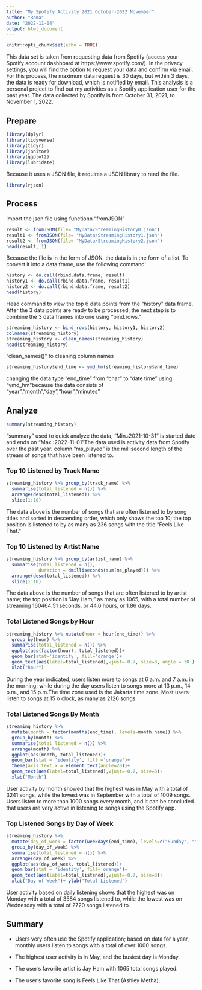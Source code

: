 ---
title: "My Spotify Activity 2021 October-2022 November"
author: "Rama"
date: "2022-11-04"
output: html_document
---

```{r setup, include=FALSE}
knitr::opts_chunk$set(echo = TRUE)
```

This data set is taken from requesting data from Spotify (access your Spotify account dashboard at https://www.spotify.com/). In the privacy settings, you will find the option to request your data and confirm via email. For this process, the maximum data request is 30 days, but within 3 days, the data is ready for download, which is notified by email.
This analysis is a personal project to find out my activities as a Spotify application user for the past year. The data collected by Spotify is from October 31, 2021, to November 1, 2022.


## Prepare

```{r echo=TRUE, results='hide', message=FALSE, warning=FALSE, paged.print=FALSE}
library(dplyr)
library(tidyverse)
library(tidyr)
library(janitor)
library(ggplot2)
library(lubridate)
```

Because it uses a JSON file, it requires a JSON library to read the file.
```{r echo=TRUE, results='hide', message=FALSE, warning=FALSE, paged.print=FALSE}
library(rjson)
```

## Process
import the json file using functionn "fromJSON"
```{r echo=TRUE, message=FALSE, warning=FALSE, paged.print=FALSE}
result <- fromJSON(file= "MyData/StreamingHistory0.json")
result1 <- fromJSON(file= "MyData/StreamingHistory1.json")
result2 <- fromJSON(file= "MyData/StreamingHistory2.json")
head(result, 1)
```
Because the file is in the form of JSON, the data is in the form of a list. To convert it into a data frame, use the following command:

```{r  echo=TRUE, message=FALSE, warning=FALSE, paged.print=FALSE}
history <- do.call(rbind.data.frame, result)
history1 <- do.call(rbind.data.frame, result1)
history2 <- do.call(rbind.data.frame, result2)
head(history)
```

Head command to view the top 6 data points from the "history" data frame. After the 3 data points are ready to be processed, the next step is to combine the 3 data frames into one using "bind.rows."
```{r}
streaming_history <- bind_rows(history, history1, history2)
colnames(streaming_history)
streaming_history <- clean_names(streaming_history)
head(streaming_history)
```
"clean_names()" to cleaning column names 


```{r}
streaming_history$end_time <- ymd_hm(streaming_history$end_time)
```
changing the data type "end_time" from "char" to "date time" using "ymd_hm"because the data consists of "year","month","day","hour","minutes"

## Analyze


```{r}
summary(streaming_history)
```
"summary" used to quick analyze the data,  "Min.:2021-10-31" is started date and ends on "Max.:2022-11-01"The data used is activity data from Spotify over the past year. column "ms_played" is the millisecond length of the stream of songs that have been listened to.


### Top 10 Listened by Track Name
```{r}
streaming_history %>% group_by(track_name) %>% 
  summarise(total_listened = n()) %>% 
  arrange(desc(total_listened)) %>% 
  slice(1:10)
```
The data above is the number of songs that are often listened to by song titles and sorted in descending order, which only shows the top 10; the top position is listened to by as many as 236 songs with the title "Feels Like That."

### Top 10 Listened by Artist Name
```{r}
streaming_history %>% group_by(artist_name) %>% 
  summarise(total_listened = n(),
            duration = dmilliseconds(sum(ms_played))) %>% 
  arrange(desc(total_listened)) %>% 
  slice(1:10)
```
The data above is the number of songs that are often listened to by artist name; the top position is "Jay Ham," as many as 1065, with a total number of streaming 160464.51 seconds, or 44.6 hours, or 1.86 days.

### Total Listened Songs by Hour
```{r}
streaming_history %>% mutate(hour = hour(end_time)) %>% 
  group_by(hour) %>% 
  summarise(total_listened = n()) %>%
  ggplot(aes(factor(hour), total_listened))+
  geom_bar(stat='identity', fill='orange')+
  geom_text(aes(label=total_listened),vjust=-0.7, size=3, angle = 30 )+
  xlab("hour")
```

During the year indicated, users listen more to songs at 6 a.m. and 7 a.m. in the morning, while during the day users listen to songs more at 13 p.m., 14 p.m., and 15 p.m.The time zone used is the Jakarta time zone. Most users listen to songs at 15 o clock, as many as 2126 songs

### Total Listened Songs By Month
```{r}
streaming_history %>% 
  mutate(month = factor(months(end_time), levels=month.name)) %>%
  group_by(month) %>%
  summarise(total_listened = n()) %>%
  arrange(month) %>% 
  ggplot(aes(month, total_listened))+
  geom_bar(stat = 'identity', fill ='orange')+
  theme(axis.text.x = element_text(angle=20))+
  geom_text(aes(label=total_listened),vjust=-0.7, size=3)+
  xlab("Month")
```

User activity by month showed that the highest was in May with a total of 3241 songs, while the lowest was in September with a total of 1009 songs. Users listen to more than 1000 songs every month, and it can be concluded that users are very active in listening to songs using the Spotify app.


### Top Listened Songs by Day of Week
```{r}
streaming_history %>% 
  mutate(day_of_week = factor(weekdays(end_time), levels=c("Sunday", "Monday", "Tuesday","Wednesday", "Thursday","Friday", "Saturday"))) %>%
  group_by(day_of_week) %>%
  summarise(total_listened = n()) %>%
  arrange(day_of_week) %>% 
  ggplot(aes(day_of_week, total_listened))+
  geom_bar(stat = 'identity', fill='orange')+
  geom_text(aes(label=total_listened),vjust=-0.7, size=3)+
  xlab("Day of Week")+ ylab("Total Listened")
```

User activity based on daily listening shows that the highest was on Monday with a total of 3584 songs listened to, while the lowest was on Wednesday with a total of 2720 songs listened to.



## Summary

- Users very often use the Spotify application; based on data for a year, monthly users listen to songs with a total of over 1000 songs.

- The highest user activity is in May, and the busiest day is Monday.

- The user's favorite artist is Jay Ham with 1065 total songs played.

- The user's favorite song is Feels Like That (Ashley Metha).